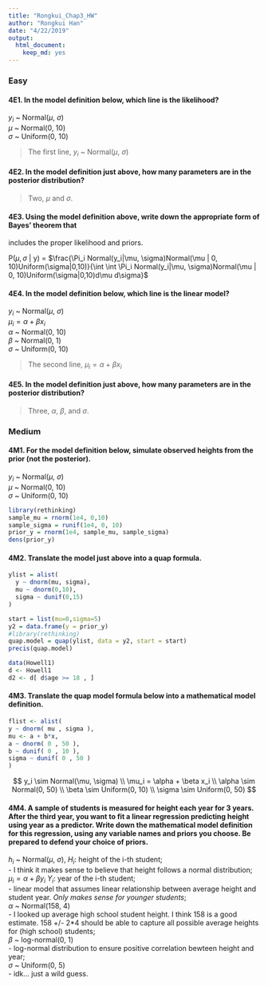 ```yaml
---
title: "Rongkui_Chap3_HW"
author: "Rongkui Han"
date: "4/22/2019"
output: 
  html_document: 
    keep_md: yes
---
```

### Easy   

#### 4E1. In the model definition below, which line is the likelihood?   
$y_i$ ~ Normal($\mu$, $\sigma$)   
$\mu$ ~ Normal(0, 10)     
$\sigma$ ~ Uniform(0, 10)     

> The first line, $y_i$ ~ Normal($\mu$, $\sigma$)   

#### 4E2. In the model definition just above, how many parameters are in the posterior distribution?   

> Two, $\mu$ and $\sigma$.

#### 4E3. Using the model definition above, write down the appropriate form of Bayes’ theorem that
includes the proper likelihood and priors.    

P($\mu, \sigma$ | y) = $\frac{\Pi_i Normal(y_i|\mu, \sigma)Normal(\mu | 0, 10)Uniform(\sigma|0,10)}{\int \int \Pi_i Normal(y_i|\mu, \sigma)Normal(\mu | 0, 10)Uniform(\sigma|0,10)d\mu d\sigma}$

#### 4E4. In the model definition below, which line is the linear model?
$y_i$ ~ Normal($\mu$, $\sigma$)      
$\mu_i = \alpha + \beta x_i$   
$\alpha$ ~ Normal(0, 10)   
$\beta$ ~ Normal(0, 1)     
$\sigma$ ~ Uniform(0, 10)     

> The second line, $\mu_i = \alpha + \beta x_i$     

#### 4E5. In the model definition just above, how many parameters are in the posterior distribution?    

> Three, $\alpha$, $\beta$, and $\sigma$.    

### Medium    
#### 4M1. For the model definition below, simulate observed heights from the prior (not the posterior).      
$y_i$ ~ Normal($\mu$, $\sigma$)    
$\mu$ ~ Normal(0, 10)      
$\sigma$ ~ Uniform(0, 10)     

```r
library(rethinking)
sample_mu = rnorm(1e4, 0,10)
sample_sigma = runif(1e4, 0, 10)
prior_y = rnorm(1e4, sample_mu, sample_sigma)
dens(prior_y)
```

#### 4M2. Translate the model just above into a quap formula.      
```r
ylist = alist(
  y ~ dnorm(mu, sigma), 
  mu ~ dnorm(0,10),
  sigma ~ dunif(0,15)
)
```

```r
start = list(mu=0,sigma=5)
y2 = data.frame(y = prior_y)
#library(rethinking)
quap.model = quap(ylist, data = y2, start = start)
precis(quap.model)
```


```r
data(Howell1)
d <- Howell1
d2 <- d[ d$age >= 18 , ]
```




#### 4M3. Translate the quap model formula below into a mathematical model definition.    
```r
flist <- alist(
y ~ dnorm( mu , sigma ),
mu <- a + b*x,
a ~ dnorm( 0 , 50 ),
b ~ dunif( 0 , 10 ),
sigma ~ dunif( 0 , 50 )
)
```

$$
y_i \sim Normal(\mu, \sigma) \\     
\mu_i = \alpha + \beta x_i  \\ 
\alpha \sim Normal(0, 50)   \\
\beta \sim Uniform(0, 10)     \\ 
\sigma \sim Uniform(0, 50)   
$$


#### 4M4. A sample of students is measured for height each year for 3 years. After the third year, you want to fit a linear regression predicting height using year as a predictor. Write down the mathematical model definition for this regression, using any variable names and priors you choose. Be prepared to defend your choice of priors.

$h_i$ ~ Normal($\mu$, $\sigma$), $H_i$: height of the i-th student;      
- I think it makes sense to believe that height follows a normal distribution;   
$\mu_i = \alpha + \beta y_i$ $Y_i$: year of the i-th student;   
- linear model that assumes linear relationship between average height and student year. *Only makes sense for younger students*;   
$\alpha$ ~ Normal(158, 4)   
- I looked up average high school student height. I think 158 is a good estimate. 158 +/- 2*4 should be able to capture all possible average heights for (high school) students;    
$\beta$ ~ log-normal(0, 1)     
- log-normal distribution to ensure positive correlation bewteen height and year;   
$\sigma$ ~ Uniform(0, 5)     
- idk... just a wild guess.  


